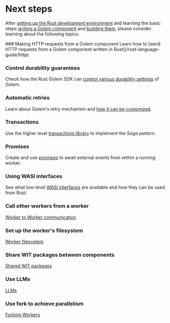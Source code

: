 
# Next steps

After [setting up the Rust development environment](/rust-language-guide/setup) and learning the basic steps [writing a Golem component](/rust-language-guide/defining-components) and [building them](/rust-language-guide/building-components), please consider learning about the following topics:

<Steps>
### Making HTTP requests from a Golem component
Learn how to [send HTTP requests from a Golem component written in Rust](/rust-language-guide/http).

### Control durability guarantees

Check how the Rust Golem SDK can [control various durability settings](/rust-language-guide/durability) of Golem.

### Automatic retries

Learn about Golem's retry mechanism and [how it can be customized](/rust-language-guide/retries).

### Transactions

Use the higher level [transactions library](/rust-language-guide/transactions) to implement the _Saga pattern_.

### Promises

Create and use [promises](/rust-language-guide/promises) to await external events from within a running worker.

### Using WASI interfaces

See what low-level [WASI interfaces](/rust-language-guide/wasi) are available and how they can be used from Rust.

### Call other workers from a worker

[Worker to Worker communication](/common-language-guide/rpc)

### Set up the worker's filesystem

[Worker filesystem](/common-language-guide/worker-filesystem)

### Share WIT packages between components

[Shared WIT packages](/common-language-guide/shared-wit-packages)

### Use LLMs

[LLMs](/common-language-guide/llm)

### Use fork to achieve parallelism

[Forking Workers](/common-language-guide/forking)

</Steps>
